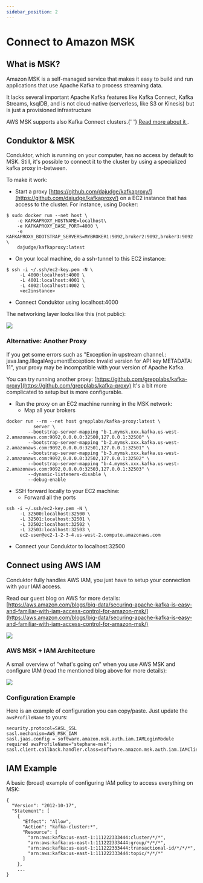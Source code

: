 ```yaml
---
sidebar_position: 2
---
```



# Connect to Amazon MSK

## What is MSK?

Amazon MSK is a self-managed service that makes it easy to build and run applications that use Apache Kafka to process streaming data.&#x20;

It lacks several important Apache Kafka features like Kafka Connect, Kafka Streams, ksqlDB, and is not cloud-native (serverless, like S3 or Kinesis) but is just a provisioned infrastructure

<InfoBox type="info">
  AWS MSK supports also Kafka Connect clusters.{' '}
  <a
    href="https://aws.amazon.com/blogs/aws/introducing-amazon-msk-connect-stream-data-to-and-from-your-apache-kafka-clusters-using-managed-connectors/"
    target="_blank"
  >
    Read more about it
  </a>
  .
</InfoBox>

## Conduktor & MSK

Conduktor, which is running on your computer, has no access by default to MSK. Still, it's possible to connect it to the cluster by using a specialized kafka proxy in-between.

To make it work:

- Start a proxy [https://github.com/dajudge/kafkaproxy/](https://github.com/dajudge/kafkaproxy/) on a EC2 instance that has access to the cluster. For instance, using Docker:

```
$ sudo docker run --net host \
    -e KAFKAPROXY_HOSTNAME=localhost\
    -e KAFKAPROXY_BASE_PORT=4000 \
    -e KAFKAPROXY_BOOTSTRAP_SERVERS=MYBROKER1:9092,broker2:9092,broker3:9092 \
    dajudge/kafkaproxy:latest

```

- On your local machine, do a ssh-tunnel to this EC2 instance:

```
$ ssh -i ~/.ssh/ec2-key.pem -N \
     -L 4000:localhost:4000 \
     -L 4001:localhost:4001 \
     -L 4002:localhost:4002 \
     <ec2instance>
```

- Connect Conduktor using localhost:4000

The networking layer looks like this (not public):

![](../assets/assets/screenshot-2021-10-06-at-22.37.03.png)

### Alternative: Another Proxy

<InfoBox type="danger">
  If you get some errors such as "Exception in upstream channel.:
  java.lang.IllegalArgumentException: Invalid version for API key METADATA: 11", your proxy may be
  incompatible with your version of Apache Kafka.
</InfoBox>

You can try running another proxy: [https://github.com/grepplabs/kafka-proxy](https://github.com/grepplabs/kafka-proxy) It's a bit more complicated to setup but is more configurable.

- Run the proxy on an EC2 machine running in the MSK network:
  - Map all your brokers

```
docker run --rm --net host grepplabs/kafka-proxy:latest \
          server \
        --bootstrap-server-mapping "b-1.mymsk.xxx.kafka.us-west-2.amazonaws.com:9092,0.0.0.0:32500,127.0.0.1:32500" \
        --bootstrap-server-mapping "b-2.mymsk.xxx.kafka.us-west-2.amazonaws.com:9092,0.0.0.0:32501,127.0.0.1:32501" \
        --bootstrap-server-mapping "b-3.mymsk.xxx.kafka.us-west-2.amazonaws.com:9092,0.0.0.0:32502,127.0.0.1:32502" \
        --bootstrap-server-mapping "b-4.mymsk.xxx.kafka.us-west-2.amazonaws.com:9092,0.0.0.0:32503,127.0.0.1:32503" \
        --dynamic-listeners-disable \
        --debug-enable

```

- SSH forward locally to your EC2 machine:
  - Forward all the ports

```
ssh -i ~/.ssh/ec2-key.pem -N \
     -L 32500:localhost:32500 \
     -L 32501:localhost:32501 \
     -L 32502:localhost:32502 \
     -L 32503:localhost:32503 \
     ec2-user@ec2-1-2-3-4.us-west-2.compute.amazonaws.com
```

- Connect your Conduktor to localhost:32500

## Connect using AWS IAM

Conduktor fully handles AWS IAM, you just have to setup your connection with your IAM access.

Read our guest blog on AWS for more details: [https://aws.amazon.com/blogs/big-data/securing-apache-kafka-is-easy-and-familiar-with-iam-access-control-for-amazon-msk/](https://aws.amazon.com/blogs/big-data/securing-apache-kafka-is-easy-and-familiar-with-iam-access-control-for-amazon-msk/)

![](../assets/assets/bdb1447-access-control-msk-4.gif)

### AWS MSK + IAM Architecture

A small overview of "what's going on" when you use AWS MSK and configure IAM (read the mentioned blog above for more details):

![](<../assets/assets/image (46).png>)

### Configuration Example

Here is an example of configuration you can copy/paste. Just update the `awsProfileName` to yours:

```
security.protocol=SASL_SSL
sasl.mechanism=AWS_MSK_IAM
sasl.jaas.config = software.amazon.msk.auth.iam.IAMLoginModule required awsProfileName="stephane-msk";
sasl.client.callback.handler.class=software.amazon.msk.auth.iam.IAMClientCallbackHandler
```

## IAM Example

A basic (broad) example of configuring IAM policy to access everything on MSK:

```
{
  "Version": "2012-10-17",
  "Statement": [
    {
      "Effect": "Allow",
      "Action": "kafka-cluster:*",
      "Resource": [
        "arn:aws:kafka:us-east-1:111222333444:cluster/*/*",
        "arn:aws:kafka:us-east-1:111222333444:group/*/*/*",
        "arn:aws:kafka:us-east-1:111222333444:transactional-id/*/*/*",
        "arn:aws:kafka:us-east-1:111222333444:topic/*/*/*"
      ]
    },
    ...
}
```
